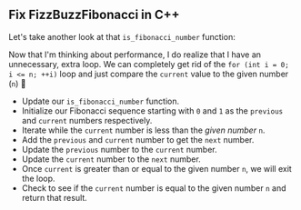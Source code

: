 
## Fix FizzBuzzFibonacci in C++

Let's take another look at that `is_fibonacci_number` function:

<IsFibonacciNumberCode />

Now that I'm thinking about performance, I do realize that I have an unnecessary, extra loop.
We can completely get rid of the `for (int i = 0; i <= n; ++i)` loop and
just compare the `current` value to the given number (`n`) 🤦

<IsFibonacciNumberFixCode />

- Update our `is_fibonacci_number` function.
- Initialize our Fibonacci sequence starting with `0` and `1` as the `previous` and `current` numbers respectively.
- Iterate while the `current` number is less than the _given number_ `n`.
- Add the `previous` and `current` number to get the `next` number.
- Update the `previous` number to the `current` number.
- Update the `current` number to the `next` number.
- Once `current` is greater than or equal to the given number `n`, we will exit the loop.
- Check to see if the `current` number is equal to the given number `n` and return that result.
